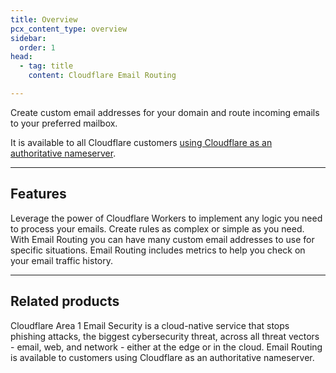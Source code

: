 ```yaml
---
title: Overview
pcx_content_type: overview
sidebar:
  order: 1
head:
  - tag: title
    content: Cloudflare Email Routing

---
```



<Description>

Create custom email addresses for your domain and route incoming emails to your preferred mailbox. 
</Description>

<Plan id="email.email_routing.properties.availability.summary" />

<Render file="email-routing-definition" />

It is available to all Cloudflare customers [using Cloudflare as an authoritative nameserver](/dns/zone-setups/full-setup/).

***

## Features

<Feature header="Email Workers" href="/email-routing/email-workers/">
Leverage the power of Cloudflare Workers to implement any logic you need to process your emails. Create rules as complex or simple as you need. 
</Feature>

<Feature header="Custom addresses" href="/email-routing/get-started/enable-email-routing/">
With Email Routing you can have many custom email addresses to use for specific situations. 
</Feature>

<Feature header="Analytics" href="/email-routing/get-started/email-routing-analytics/">
Email Routing includes metrics to help you check on your email traffic history. 
</Feature>

***

## Related products

<RelatedProduct header="Area 1 Email Security" href="/email-security/" product="email-security">
Cloudflare Area 1 Email Security is a cloud-native service that stops phishing attacks, the biggest cybersecurity threat, across all threat vectors - email, web, and network - either at the edge or in the cloud. 
</RelatedProduct>

<RelatedProduct header="DNS" href="/dns/" product="dns">
Email Routing is available to customers using Cloudflare as an authoritative nameserver. 
</RelatedProduct>
